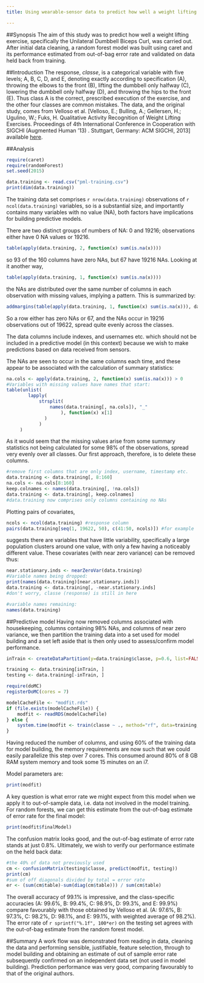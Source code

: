 ```yaml
---
title: Using wearable-sensor data to predict how well a weight lifting exercise was performed

---
```


##Synopsis
The aim of this study was to predict how well a weight lifting exercise,
specifically the Unilateral Dumbbell Biceps Curl, was carried out. After initial data
cleaning, a random forest model was built using caret and its performance estimated from
out-of-bag error rate and validated on data held back from training.

##Introduction
The response, *classe*, is a categorical variable with five levels;
A, B, C, D, and E, denoting exactly according to specification (A), throwing the
elbows to the front (B), lifting the dumbbell only halfway (C), lowering the
dumbbell only halfway (D), and throwing the hips to the front (E). Thus class
A is the correct, prescribed execution of the exercise, and the other four classes
are common mistakes. The data, and the original study, comes from Velloso et al. [Velloso, E.; Bulling, A.; Gellersen, H.; Ugulino, W.; Fuks, H. Qualitative Activity Recognition of Weight Lifting Exercises. Proceedings of 4th International Conference in Cooperation with SIGCHI (Augmented Human '13) . Stuttgart, Germany: ACM SIGCHI, 2013] available [here](http://groupware.les.inf.puc-rio.br/har).

##Analysis
```r
require(caret)
require(randomForest)
set.seed(2015)
```

```r
data.training <- read.csv("pml-training.csv")
print(dim(data.training))
```
The training data set comprises `r nrow(data.training)` observations of `r ncol(data.training)` variables,
so is a substantial size, and importantly contains many variables
with no value (NA), both factors have implications for building predictive models.

There are two distinct groups of numbers of NA: 0 and 19216; observations
either have 0 NA values or 19216. 
```r
table(apply(data.training, 2, function(x) sum(is.na(x))))
```
so 93 of the 160 columns have zero NAs, but 67 have 19216 NAs.
Looking at it another way,
```r
table(apply(data.training, 1, function(x) sum(is.na(x))))
```
the NAs are distributed over the same number of columns in each
observation with missing values, implying a pattern.
This is summarized by:
```r
addmargins(table(apply(data.training, 1, function(x) sum(is.na(x))), data.training$classe))
```
So a row either has zero NAs or 67, and the NAs occur in 19216 observations
out of 19622, spread quite evenly across the classes.

The data columns include indexes, and usernames etc. which should not be included in a 
predictive model (in this context) because we wish to make predictions based on data
received from sensors.

The NAs are seen to occur in the same columns each time, and these appear to be associated with the calculation of summary statistics:
```r
na.cols <- apply(data.training, 2, function(x) sum(is.na(x))) > 0
#Variables with missing values have names that start:
table(unlist(
        lapply(
            strsplit(
                names(data.training[, na.cols]), "_"
                    ), function(x) x[1]
              )
            )
     )
```

As it would seem that the missing values arise from some summary statistics
not being calculated for some 98% of the observations, spread very evenly over all
classes. Our first approach, therefore, is to delete these columns.
```r
#remove first columns that are only index, username, timestamp etc.
data.training <- data.training[, 8:160]
na.cols <- na.cols[8:160]
keep.colnames <- names(data.training[, !na.cols])
data.training <- data.training[, keep.colnames]
#data.training now comprises only columns containing no NAs
```

Plotting pairs of covariates,
```r
ncols <- ncol(data.training) #response column
pairs(data.training[seq(1, 19622, 50), c(41:50, ncols)]) #for example
```

suggests there are variables that have little variability, specifically
a large population clusters around one value, with only a few having a
noticeably different value. These covariates (with near zero variance)
can be removed thus:
```r
near.stationary.inds <- nearZeroVar(data.training)
#Variable names being dropped:
print(names(data.training)[near.stationary.inds])
data.training <- data.training[, -near.stationary.inds]
#don't worry, classe (response) is still in here
```

```r
#variable names remaining:
names(data.training)
```

##Predictive model
Having now removed columns associated with housekeeping, columns containing 98% NAs,
and columns of near zero variance, we then partition the training data into a set used
for model building and a set left aside that is then only used to assess/confirm model
performance.

```r
inTrain <- createDataPartition(y=data.training$classe, p=0.6, list=FALSE)

training <- data.training[inTrain, ]
testing <- data.training[-inTrain, ]

require(doMC)
registerDoMC(cores = 7)

modelCacheFile <- "modfit.rds"
if (file.exists(modelCacheFile)) {
    modfit <- readRDS(modelCacheFile)
} else {
    system.time(modfit <- train(classe ~ ., method="rf", data=training, verbose=FALSE))
}
```
Having reduced the number of columns, and using 60% of the training data for model
building, the memory requirements are now such that we could easily parallelize this
step over 7 cores. This consumed around 80% of 8 GB RAM system memory and took
some 15 minutes on an i7.

Model parameters are:
```r
print(modfit)
```
A key question is what error rate we might expect from this model when we apply it to out-of-sample data,
i.e. data not involved in the model training. For random forests, we can get this estimate from
the out-of-bag estimate of error rate for the final model:
```r
print(modfit$finalModel)
```
The confusion matrix looks good, and the out-of-bag estimate of error rate stands at just 0.8%.
Ultimately, we wish to verify our performance estimate on the held back data:
```r
#the 40% of data not previously used
cm <- confusionMatrix(testing$classe, predict(modfit, testing))
print(cm)
#sum of off diagonals divided by total = error rate
er <- (sum(cm$table)-sum(diag(cm$table))) / sum(cm$table)
```
The overall accuracy of 99.1% is impressive, and the class-specific accuracies 
(A: 99.6%, B: 99.4%, C: 98.9%, D: 99.3%, and E: 99.9%) compare favourably
with those obtained by Velloso et al. (A: 97.6%, B: 97.3%, C: 98.2%, D: 98.1%, and E: 99.1%, with
weighted average of 98.2%). The error rate of `r sprintf("%.1f", 100*er)` on the testing set
agrees with the out-of-bag estimate from the random forest model.

##Summary
A work flow was demonstrated from reading in data, cleaning the data and
performing sensible, justifiable, feature selection, through to model building and obtaining an
estimate of out of sample error rate subsequently confirmed on an independent data set (not used
in model building). Prediction performance was very good, comparing favourably to that of the original
authors.
